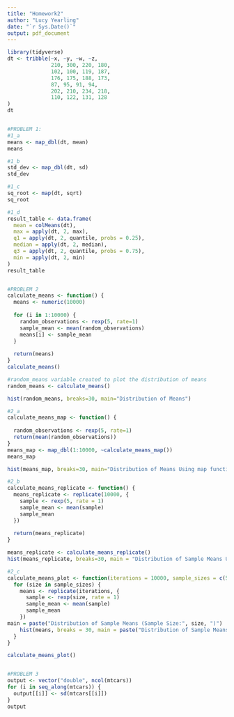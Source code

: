 ```yaml
---
title: "Homework2"
author: "Lucy Yearling"
date: "`r Sys.Date()`"
output: pdf_document
---
```


```r
library(tidyverse)
dt <- tribble(~x, ~y, ~w, ~z,
              210, 300, 220, 180,
              102, 100, 119, 187,
              176, 175, 188, 173,
              87, 95, 91, 94, 
              202, 210, 234, 218,
              110, 122, 131, 128
)
dt


#PROBLEM 1:
#1_a
means <- map_dbl(dt, mean)
means

#1_b
std_dev <- map_dbl(dt, sd)
std_dev

#1_c
sq_root <- map(dt, sqrt)
sq_root

#1_d
result_table <- data.frame(
  mean = colMeans(dt),
  max = apply(dt, 2, max),
  q1 = apply(dt, 2, quantile, probs = 0.25),
  median = apply(dt, 2, median),
  q3 = apply(dt, 2, quantile, probs = 0.75),
  min = apply(dt, 2, min)
)
result_table


#PROBLEM 2
calculate_means <- function() {
  means <- numeric(10000)
  
  for (i in 1:10000) {
    random_observations <- rexp(5, rate=1)
    sample_mean <- mean(random_observations)
    means[i] <- sample_mean
  }
  
  return(means)
}
calculate_means()

#random_means variable created to plot the distribution of means
random_means <- calculate_means()

hist(random_means, breaks=30, main="Distribution of Means")

#2_a
calculate_means_map <- function() {
  
  random_observations <- rexp(5, rate=1)
  return(mean(random_observations))
}
means_map <- map_dbl(1:10000, ~calculate_means_map())
means_map

hist(means_map, breaks=30, main="Distribution of Means Using map function")

#2_b
calculate_means_replicate <- function() {
  means_replicate <- replicate(10000, {
    sample <- rexp(5, rate = 1)
    sample_mean <- mean(sample)
    sample_mean
  })
  
  return(means_replicate)
}

means_replicate <- calculate_means_replicate()
hist(means_replicate, breaks=30, main = "Distribution of Sample Means Using Replicate")

#2_c
calculate_means_plot <- function(iterations = 10000, sample_sizes = c(5, 10, 20)) {
  for (size in sample_sizes) {
    means <- replicate(iterations, {
      sample <- rexp(size, rate = 1)
      sample_mean <- mean(sample)
      sample_mean
    })
main = paste("Distribution of Sample Means (Sample Size:", size, ")")
    hist(means, breaks = 30, main = paste("Distribution of Sample Means (Sample Size:", size, ")"))
  }
}

calculate_means_plot()


#PROBLEM 3
output <- vector("double", ncol(mtcars))
for (i in seq_along(mtcars)) {
  output[[i]] <- sd(mtcars[[i]])
}
output

```

